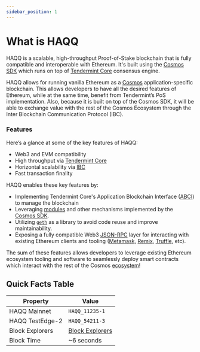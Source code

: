 ```yaml
---
sidebar_position: 1
---
```


# What is HAQQ

HAQQ is a scalable, high-throughput Proof-of-Stake blockchain that is fully compatible and
interoperable with Ethereum. It's built using the [Cosmos SDK](https://github.com/cosmos/cosmos-sdk/) which runs on top of [Tendermint Core](https://github.com/tendermint/tendermint) consensus engine.

HAQQ allows for running vanilla Ethereum as a [Cosmos](https://cosmos.network/)
application-specific blockchain. This allows developers to have all the desired features of
Ethereum, while at the same time, benefit from Tendermint’s PoS implementation. Also, because it is
built on top of the Cosmos SDK, it will be able to exchange value with the rest of the Cosmos
Ecosystem through the Inter Blockchain Communication Protocol (IBC).

### Features

Here’s a glance at some of the key features of HAQQ:

- Web3 and EVM compatibility
- High throughput via [Tendermint Core](https://github.com/tendermint/tendermint)
- Horizontal scalability via [IBC](https://cosmos.network/ibc)
- Fast transaction finality

HAQQ enables these key features by:

- Implementing Tendermint Core's Application Blockchain Interface ([ABCI](https://docs.tendermint.com/master/spec/abci/)) to manage the blockchain
- Leveraging [modules](https://docs.cosmos.network/master/building-modules/intro.html) and other mechanisms implemented by the [Cosmos SDK](https://docs.cosmos.network/).
- Utilizing [`geth`](https://github.com/ethereum/go-ethereum) as a library to avoid code reuse and improve maintainability.
- Exposing a fully compatible Web3 [JSON-RPC](../api/json-rpc/server.md) layer for interacting with existing Ethereum clients and tooling ([Metamask](../guides/key-wallets/metamask.md), [Remix](../guides/tools/remix.md), [Truffle](../guides/tools/truffle.md), etc).

The sum of these features allows developers to leverage existing Ethereum ecosystem tooling and
software to seamlessly deploy smart contracts which interact with the rest of the Cosmos
[ecosystem](https://cosmos.network/ecosystem)!

## Quick Facts Table

| Property        | Value                                           |
| --------------- | ----------------------------------------------- |
| HAQQ Mainnet    | `HAQQ_11235-1`                                  |
| HAQQ TestEdge-2 | `HAQQ_54211-3`                                  |
| Block Explorers | [Block Explorers](../guides/tools/explorers.md) |
| Block Time      | ~6 seconds                                      |
